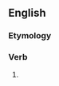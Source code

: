 ==English==

===Etymology===
{{suffix|en|clepe|est}}

===Verb===
{{head|en|verb form}}

# {{lb|en|obsolete}} {{form of|second-person singular|clepe|lang=en}}